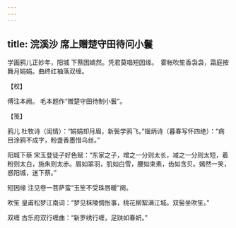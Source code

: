 ```yaml
---
---
---
```

title: 浣溪沙 席上赠楚守田待问小鬟
---







学画鸦儿正妙年，阳城 下蔡困嫣然。凭君莫唱短因缘。　雾帐吹笙香袅袅，霜庭按舞月娟娟。曲终红袖落双缠。





【校】


傅注本阙。 毛本题作“赠楚守田待制小鬟”。





【笺】


鸦儿 杜牧诗（闺情）：“娟娟却月眉，新鬓学鸦飞。”镏炳诗（暮春写怀四绝）：“病目涂鸦不成字，粉盏香墨惜乌丝。”

阳城下蔡 宋玉登徒子好色赋：“东家之子，增之一分则太长，减之一分则太短，着粉则太白，施朱则太赤。眉如翠羽，肌如白雪，腰如束素，齿如含贝。嫣然一笑，惑阳城，迷下蔡。”

短因缘 注见卷一菩萨蛮“玉笙不受珠唇暖”阕。

吹笙 皇甫松梦江南词：“梦见秣陵惆怅事，桃花柳絮满江城。双髻坐吹笙。”

双缠 古乐府双行缠曲：“新罗绣行缠，足趺如春妍。”